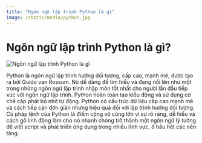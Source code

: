 ```yaml
---
title: "Ngôn ngữ lập trình Python là gì"
image: /static/media/python.jpg
---
```


# Ngôn ngữ lập trình Python là gì?

![Ngôn ngữ lập trình Python là gì](/static/media/python.jpg)

Python là ngôn ngữ lập trình hướng đối tượng, cấp cao, mạnh mẽ, được tạo ra bởi Guido van Rossum. Nó dễ dàng để tìm hiểu và đang nổi lên như một trong những ngôn ngữ lập trình nhập môn tốt nhất cho người lần đầu tiếp xúc với ngôn ngữ lập trình. Python hoàn toàn tạo kiểu động và sử dụng cơ chế cấp phát bộ nhớ tự động. Python có cấu trúc dữ liệu cấp cao mạnh mẽ và cách tiếp cận đơn giản nhưng hiệu quả đối với lập trình hướng đối tượng. Cú pháp lệnh của Python là điểm cộng vô cùng lớn vì sự rõ ràng, dễ hiểu và cách gõ linh động làm cho nó nhanh chóng trở thành một ngôn ngữ lý tưởng để viết script và phát triển ứng dụng trong nhiều lĩnh vực, ở hầu hết các nền tảng.
